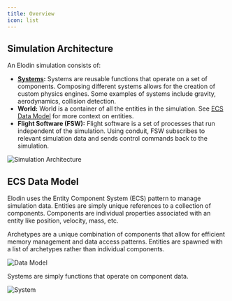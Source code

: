 ```yaml
---
title: Overview
icon: list
---
```


## Simulation Architecture

An Elodin simulation consists of:
- **[Systems](/reference/python-api#systems):** Systems are reusable functions that operate on a set of components. Composing different systems allows for the creation of custom physics engines. Some examples of systems include gravity, aerodynamics, collision detection.
- **World:** World is a container of all the entities in the simulation. See [ECS Data Model](#ecs-data-model) for more context on entities.
- **Flight Software (FSW):** Flight software is a set of processes that run independent of the simulation. Using conduit, FSW subscribes to relevant simulation data and sends control commands back to the simulation.

![Simulation Architecture](reference/architecture.svg)

## ECS Data Model

Elodin uses the Entity Component System (ECS) pattern to manage simulation data. Entities are simply unique references to a collection of components. Components are individual properties associated with an entity like position, velocity, mass, etc.

Archetypes are a unique combination of components that allow for efficient memory management and data access patterns. Entities are spawned with a list of archetypes rather than individual components.

![Data Model](reference/data_model.svg)

Systems are simply functions that operate on component data.

![System](reference/system.svg)
